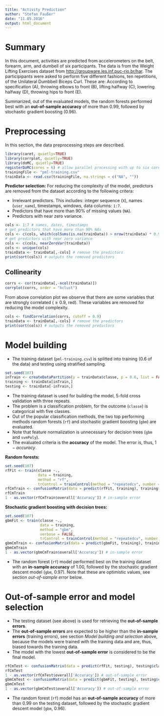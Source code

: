 ```yaml
---
title: "Activity Prediction"
author: "Stefan Faußer"
date: "11.05.2016"
output: html_document
---
```


# Summary

In this document, activities are predicted from accelerometers on the belt, forearm, arm, and dumbell of six participants. The data is from the Weight Lifting Exercises dataset from <http://groupware.les.inf.puc-rio.br/har>. The participipants were asked to perform five different fashions, ten repetitions, of the Unilateral Dumbbell Biceps Curl. These are: According to specification (A), throwing elbows to front (B), lifting halfway (C), lowering halfway (D), throwing hips to front (E).

Summarized, out of the evaluated models, the random forests performed best with an **out-of-sample accuracy** of more than $0.99$, followed by stochastic gradient boosting ($0.96$).

# Preprocessing

In this section, the data preprocessing steps are described.

```r
library(caret, quietly=TRUE)
library(corrplot, quietly=TRUE)
library(doMC, quietly=TRUE)
registerDoMC(cores = 6) # allow parallel processing with up to six cores
trainingFile <- "pml-training.csv"
trainData <- read.csv(trainingFile, na.strings = c("NA", ""))
```

**Predictor selection:** For reducing the complexity of the model, predictors are removed from the dataset according to the following critera:

- Irrelevant predictors. This includes: integer sequence (`X`), names (`user_name`), timestamps, windows, data columns: `1:7`.
- Predictors that have more than 90% of missing values (`NA`).
- Predictors with near zero variance.

```r
cols <- 1:7 # names, dates, timestamps
# get predictors that have more than 90% NAs
cols <- c(cols, which(colSums(is.na(trainData)) > nrow(trainData) * 0.9))
# get predictors with near zero variance
cols <- c(cols, nearZeroVar(trainData))
cols <- unique(cols)
trainData <- trainData[,-cols] # remove the predictors
print(sort(cols)) # outputs the removed predictors
```

## Collinearity

```r
corrs <- cor(trainData[,-ncol(trainData)])
corrplot(corrs, order = "hclust")
```

From above correlation plot we observe that there are some variables that are strongly correlated ($\geq 0.9$, red). These variables are removed for reducing the model complexity.

```r
cols <- findCorrelation(corrs, cutoff = 0.9)
trainData <- trainData[,-cols] # remove the predictors
print(sort(cols)) # outputs the removed predictors
```

# Model building

- The training dataset (`pml-training.csv`) is splitted into training ($0.6$ of the data) and testing using stratified sampling.

```r
set.seed(107)
inTrain <- createDataPartition(y = trainData$classe, p = 0.6, list = FALSE)
training <- trainData[inTrain,]
testing <- trainData[-inTrain,]
```

- The training dataset is used for building the model, $5$-fold cross validation with three repeats.
- The problem is a classification problem, for the outcome (`classe`) is categorical with five classes.
- Out of the popular classification methods, the two top performing methods random forests (`rf`) and stochastic gradient boosting (`gbm`) are evaluated.
- Note that feature normalization is unnecessary for decision trees (`gbm` and `svmPoly`).
- The evaluated criteria is the **accuracy** of the model. The error is, thus, $1 - accuracy$.

**Random forests:**

```r
set.seed(107)
rfFit <- train(classe ~.,
               data = training,
               method = "rf",
               trControl = trainControl(method = "repeatedcv", number = 5, repeats = 3))
rfCmTrain <- confusionMatrix(data = predict(rfFit, training), training$classe)
rfCmTrain
1 - as.vector(rfCmTrain$overall['Accuracy']) # in-sample error
```

**Stochastic gradient boosting with decision trees:**

```r
set.seed(107)
gbmFit <- train(classe ~.,                
                data = training,
                method = "gbm",
                verbose = FALSE,               
                trControl = trainControl(method = "repeatedcv", number = 5, repeats = 3))
gbmCmTrain <- confusionMatrix(data = predict(gbmFit, training), training$classe)
gbmCmTrain
1 - as.vector(gbmCmTrain$overall['Accuracy']) # in-sample error
```

- The random forest (`rf`) model performed best on the training dataset with an **in-sample accuracy** of $1.00$, followed by the stochastic gradient descent model (`gbm`, $0.97$). Note that these are optimistic values, see section *out-of-sample error* below.

# Out-of-sample error and model selection

- The testing dataset (see above) is used for retrieving the **out-of-sample errors**.
- The **out-of-sample errors** are expected to be higher than the **in-sample errors** (training errors), see section *Model building and selection* above, because the models were trained with the training data and are, thus, biased towards the training data.
- The model with the lowest **out-of-sample error** is considered to be the final model.

```r
rfCmTest <- confusionMatrix(data = predict(rfFit, testing), testing$classe) # random forests
rfCmTest
1 - as.vector(rfCmTest$overall['Accuracy']) # out-of-sample error
gbmCmTest <- confusionMatrix(data = predict(gbmFit, testing), testing$classe) # stochastic gradient boosting
gbmCmTest
1 - as.vector(gbmCmTest$overall['Accuracy']) # out-of-sample error
```

- The random forest (`rf`) model has an **out-of-sample accuracy** of more than $0.99$ on the testing dataset, followed by the stochastic gradient descent model (`gbm`, $0.96$).
